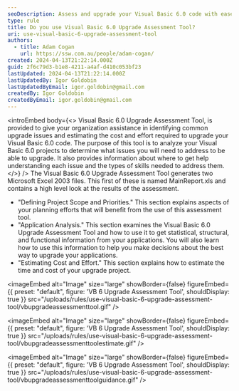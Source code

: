 ```yaml
---
seoDescription: Assess and upgrade your Visual Basic 6.0 code with ease using this tool's statistical, structural, and functional analysis capabilities.
type: rule
title: Do you use Visual Basic 6.0 Upgrade Assessment Tool?
uri: use-visual-basic-6-upgrade-assessment-tool
authors:
  - title: Adam Cogan
    url: https://ssw.com.au/people/adam-cogan/
created: 2024-04-13T21:22:14.000Z
guid: 2f6c79d3-b1e8-4211-a4af-d410c053bf23
lastUpdated: 2024-04-13T21:22:14.000Z
lastUpdatedBy: Igor Goldobin
lastUpdatedByEmail: igor.goldobin@gmail.com
createdBy: Igor Goldobin
createdByEmail: igor.goldobin@gmail.com
---
```


<introEmbed
  body={<>
Visual Basic 6.0 Upgrade Assessment Tool, is provided to give your organization assistance in identifying common upgrade issues and estimating the cost and effort required to upgrade your Visual Basic 6.0 code. The purpose of this tool is to analyze your Visual Basic 6.0 projects to determine what issues you will need to address to be able to upgrade. It also provides information about where to get help understanding each issue and the types of skills needed to address them.
  </>}
/>
The Visual Basic 6.0 Upgrade Assessment Tool generates two Microsoft Excel 2003 files. This first of these is named MainReport.xls and contains a high level look at the results of the assessment.

- "Defining Project Scope and Priorities." This section explains aspects of your planning efforts that will benefit from the use of this assessment tool.
- "Application Analysis." This section examines the Visual Basic 6.0 Upgrade Assessment Tool and how to use it to get statistical, structural, and functional information from your applications. You will also learn how to use this information to help you make decisions about the best way to upgrade your applications.
- "Estimating Cost and Effort." This section explains how to estimate the time and cost of your upgrade project.


<imageEmbed
  alt="Image"
  size="large"
  showBorder={false}
  figureEmbed={{
    preset: "default",
    figure: 'VB 6 Upgrade Assessment Tool',
    shouldDisplay: true
  }}
  src="/uploads/rules/use-visual-basic-6-upgrade-assessment-tool/vbupgradeassessmenttool.gif"
/>


<imageEmbed
  alt="Image"
  size="large"
  showBorder={false}
  figureEmbed={{
    preset: "default",
    figure: 'VB 6 Upgrade Assessment Tool',
    shouldDisplay: true
  }}
  src="/uploads/rules/use-visual-basic-6-upgrade-assessment-tool/vbupgradeassessmenttoolestimate.gif"
/>


<imageEmbed
  alt="Image"
  size="large"
  showBorder={false}
  figureEmbed={{
    preset: "default",
    figure: 'VB 6 Upgrade Assessment Tool',
    shouldDisplay: true
  }}
  src="/uploads/rules/use-visual-basic-6-upgrade-assessment-tool/vbupgradeassessmenttoolguidance.gif"
/>

